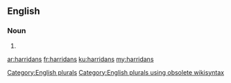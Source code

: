 ==English==

===Noun===
{{head|en}}

# {{plural of|harridan}}

[[Category:English plurals]][[Category:English plurals using obsolete wikisyntax]]

[[ar:harridans]]
[[fr:harridans]]
[[ku:harridans]]
[[my:harridans]]